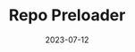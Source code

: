 ---
title: Repo Preloader
date: 2023-07-12
description: Repo Preloader details fetched from GitHub API
repo: https://github.com/jagmitg/Preloader
---